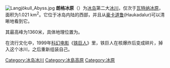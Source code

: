 [[File:Langjökull_Abyss.jpg|thumb]]
'''朗格冰原'''（{{lang|sv|Langjökull}}）为[[冰岛|冰岛]]第二大[[冰川|冰川]]，仅次于[[瓦特纳冰原|瓦特纳冰原]]，面积为1.021 km<SUP>2</SUP>。它位于冰岛内陆的西部，并且从[[豪卡道鲁|豪卡道鲁]](Haukadalur)可以清晰地看到它。

其最高峰为1360米，具体地理位置为{{coord|64|45|N|19|59|W|type:glacier}}。

在流行文化中，1999年[[科幻电影|科幻电影]]《[[铁巨人|铁巨人]]》里，铁巨人在核爆炸后变成碎片，掉入这个冰川，之后重新组装自己。

[[Category:冰岛冰川|Category:冰岛冰川]]
[[Category:冰島高原|Category:冰島高原]]
[[Category:冰原|Category:冰原]]